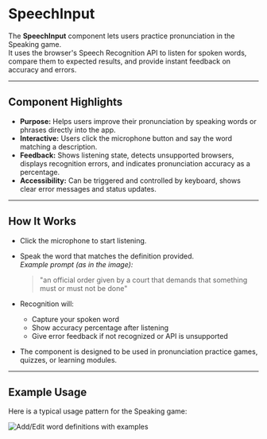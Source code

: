 
<Meta title="inputs/SpeechInput" />

# SpeechInput

The **SpeechInput** component lets users practice pronunciation in the Speaking game.  
It uses the browser's Speech Recognition API to listen for spoken words, compare them to expected results, and provide instant feedback on accuracy and errors.

---

## Component Highlights

- **Purpose:** Helps users improve their pronunciation by speaking words or phrases directly into the app.
- **Interactive:** Users click the microphone button and say the word matching a description.
- **Feedback:** Shows listening state, detects unsupported browsers, displays recognition errors, and indicates pronunciation accuracy as a percentage.
- **Accessibility:** Can be triggered and controlled by keyboard, shows clear error messages and status updates.

---

## How It Works

- Click the microphone to start listening.
- Speak the word that matches the definition provided.  
  _Example prompt (as in the image):_  
  > "an official order given by a court that demands that something must or must not be done"

- Recognition will:
  - Capture your spoken word
  - Show accuracy percentage after listening
  - Give error feedback if not recognized or API is unsupported

- The component is designed to be used in pronunciation practice games, quizzes, or learning modules.

---

## Example Usage
Here is a typical usage pattern for the Speaking game:

![Add/Edit word definitions with examples](/images/speech-input.png)


<Canvas>
  <Story id="inputs-speechinput--speech-input-default" />
</Canvas>